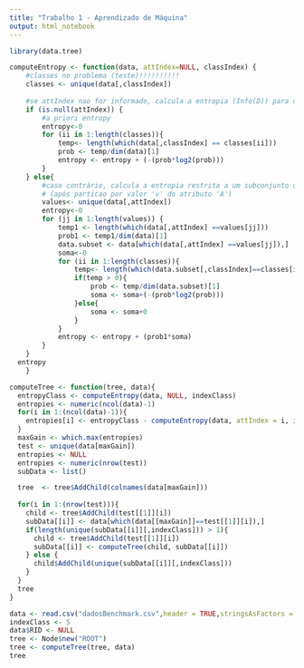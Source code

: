 ```yaml
---
title: "Trabalho 1 - Aprendizado de Máquina"
output: html_notebook
---
```


```r
library(data.tree)

computeEntropy <- function(data, attIndex=NULL, classIndex) {
    #classes no problema (teste)!!!!!!!!!!
    classes <- unique(data[,classIndex])
    
    #se attIndex nao for informado, calcula a entropia (Info(D)) para o conjunto de dados inteiro
    if (is.null(attIndex)) {
        #a priori entropy
        entropy<-0
        for (ii in 1:length(classes)){
            temp<- length(which(data[,classIndex] == classes[ii]))
            prob <- temp/dim(data)[1]
            entropy <- entropy + (-(prob*log2(prob)))
        }
    } else{
        #caso contrário, calcula a entropia restrita a um subconjunto de dados 
        # (após particao por valor 'v' do atributo 'A')
        values<- unique(data[,attIndex])
        entropy<-0
        for (jj in 1:length(values)) {
            temp1 <- length(which(data[,attIndex] ==values[jj])) 
            prob1 <- temp1/dim(data)[1]
            data.subset <- data[which(data[,attIndex] ==values[jj]),]
            soma<-0
            for (ii in 1:length(classes)){
                temp<- length(which(data.subset[,classIndex]==classes[ii]))
                if(temp > 0){
                    prob <- temp/dim(data.subset)[1]
                    soma <- soma+(-(prob*log2(prob)))
                }else{
                    soma <- soma+0
                }
            }
            entropy <- entropy + (prob1*soma)
        }
    }
  entropy
    }  
```

```r
computeTree <- function(tree, data){
  entropyClass <- computeEntropy(data, NULL, indexClass)
  entropies <- numeric(ncol(data)-1)
  for(i in 1:(ncol(data)-1)){
    entropies[i] <- entropyClass - computeEntropy(data, attIndex = i, indexClass)
  }
  maxGain <- which.max(entropies)
  test <- unique(data[maxGain])
  entropies <- NULL
  entropies <- numeric(nrow(test))
  subData <- list()

  tree  <- tree$AddChild(colnames(data[maxGain]))
  
  for(i in 1:(nrow(test))){
    child <- tree$AddChild(test[[1]][i])
    subData[[i]] <- data[which(data[[maxGain]]==test[[1]][i]),]
    if(length(unique(subData[[i]][,indexClass])) > 1){
      child <- tree$AddChild(test[[1]][i])
      subData[[i]] <- computeTree(child, subData[[i]])
    } else {
      child$AddChild(unique(subData[[i]][,indexClass]))
    }
  }
  tree
}
```

```r
data <- read.csv("dadosBenchmark.csv",header = TRUE,stringsAsFactors = FALSE,sep=";")
indexClass <- 5
data$RID <- NULL
tree <- Node$new("ROOT")
tree <- computeTree(tree, data)
tree
```